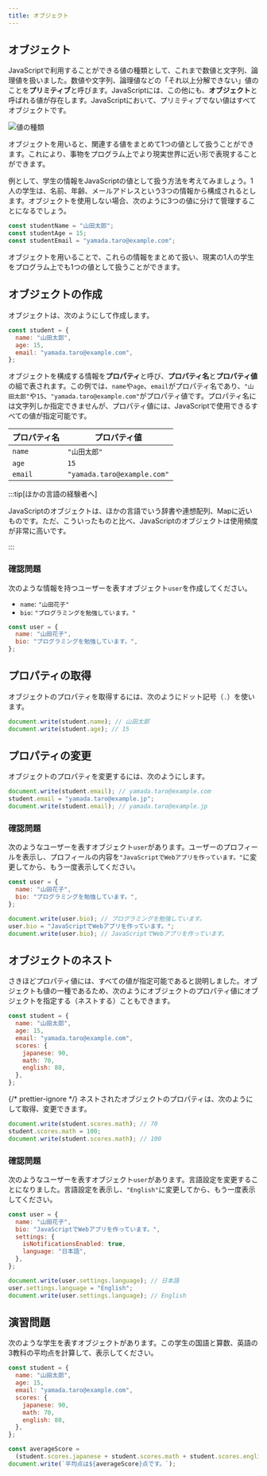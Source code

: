 ```yaml
---
title: オブジェクト
---
```


## オブジェクト

JavaScriptで利用することができる<Term>値</Term>の種類として、これまで<Term>数値</Term>と<Term>文字列</Term>、<Term>論理値</Term>を扱いました。<Term>数値</Term>や<Term>文字列</Term>、<Term>論理値</Term>などの「それ以上分解できない」<Term>値</Term>のことを**プリミティブ**と呼びます。JavaScriptには、この他にも、**オブジェクト**と呼ばれる<Term>値</Term>が存在します。JavaScriptにおいて、<Term>プリミティブ</Term>でない<Term>値</Term>はすべてオブジェクトです。

![値の種類](./value-types-with-object.drawio.svg)

オブジェクトを用いると、関連する<Term>値</Term>をまとめて1つの<Term>値</Term>として扱うことができます。これにより、事物をプログラム上でより現実世界に近い形で表現することができます。

例として、学生の情報をJavaScriptの<Term>値</Term>として扱う方法を考えてみましょう。1人の学生は、名前、年齢、メールアドレスという3つの情報から構成されるとします。オブジェクトを使用しない場合、次のように3つの<Term>値</Term>に分けて管理することになるでしょう。

```javascript
const studentName = "山田太郎";
const studentAge = 15;
const studentEmail = "yamada.taro@example.com";
```

オブジェクトを用いることで、これらの情報をまとめて扱い、現実の1人の学生をプログラム上でも1つの<Term>値</Term>として扱うことができます。

## オブジェクトの作成

オブジェクトは、次のようにして作成します。

```javascript
const student = {
  name: "山田太郎",
  age: 15,
  email: "yamada.taro@example.com",
};
```

オブジェクトを構成する情報を**プロパティ**と呼び、**プロパティ名**と**プロパティ値**の組で表されます。この例では、`name`や`age`、`email`が<Term>プロパティ名</Term>であり、`"山田太郎"`や`15`、`"yamada.taro@example.com"`が<Term>プロパティ値</Term>です。<Term>プロパティ名</Term>には文字列しか指定できませんが、<Term>プロパティ値</Term>には、JavaScriptで使用できるすべての<Term>値</Term>が指定可能です。

| プロパティ名 | プロパティ値                |
| ------------ | --------------------------- |
| `name`       | `"山田太郎"`                |
| `age`        | `15`                        |
| `email`      | `"yamada.taro@example.com"` |

:::tip[ほかの言語の経験者へ]

JavaScriptのオブジェクトは、ほかの言語でいう辞書や連想配列、Mapに近いものです。ただ、こういったものと比べ、JavaScriptのオブジェクトは使用頻度が非常に高いです。

:::

### 確認問題

次のような情報を持つユーザーを表すオブジェクト`user`を作成してください。

- `name`: `"山田花子"`
- `bio`: `"プログラミングを勉強しています。"`

<Answer>

```javascript
const user = {
  name: "山田花子",
  bio: "プログラミングを勉強しています。",
};
```

<ViewSource url={import.meta.url} path="_samples/create-user-object" />

</Answer>

## プロパティの取得

オブジェクトの<Term>プロパティ</Term>を取得するには、次のようにドット記号（`.`）を使います。

```javascript
document.write(student.name); // 山田太郎
document.write(student.age); // 15
```

## プロパティの変更

オブジェクトの<Term>プロパティ</Term>を変更するには、次のようにします。

```javascript
document.write(student.email); // yamada.taro@example.com
student.email = "yamada.taro@example.jp";
document.write(student.email); // yamada.taro@example.jp
```

### 確認問題

次のようなユーザーを表すオブジェクト`user`があります。ユーザーのプロフィールを表示し、プロフィールの内容を`"JavaScriptでWebアプリを作っています。"`に変更してから、もう一度表示してください。

```javascript
const user = {
  name: "山田花子",
  bio: "プログラミングを勉強しています。",
};
```

<Answer>

```javascript
document.write(user.bio); // プログラミングを勉強しています。
user.bio = "JavaScriptでWebアプリを作っています。";
document.write(user.bio); // JavaScriptでWebアプリを作っています。
```

<ViewSource url={import.meta.url} path="_samples/change-bio-property" />

</Answer>

## オブジェクトのネスト

さきほど<Term>プロパティ値</Term>には、すべての<Term>値</Term>が指定可能であると説明しました。オブジェクトも<Term>値</Term>の一種であるため、次のようにオブジェクトの<Term>プロパティ値</Term>にオブジェクトを指定する（<Term>ネスト</Term>する）こともできます。

```javascript
const student = {
  name: "山田太郎",
  age: 15,
  email: "yamada.taro@example.com",
  scores: {
    japanese: 90,
    math: 70,
    english: 80,
  },
};
```

{/* prettier-ignore */}
<Term>ネスト</Term>されたオブジェクトの<Term>プロパティ</Term>は、次のようにして取得、変更できます。

```javascript
document.write(student.scores.math); // 70
student.scores.math = 100;
document.write(student.scores.math); // 100
```

### 確認問題

次のようなユーザーを表すオブジェクト`user`があります。言語設定を変更することになりました。言語設定を表示し、`"English"`に変更してから、もう一度表示してください。

```javascript
const user = {
  name: "山田花子",
  bio: "JavaScriptでWebアプリを作っています。",
  settings: {
    isNotificationsEnabled: true,
    language: "日本語",
  },
};
```

<Answer>

```javascript
document.write(user.settings.language); // 日本語
user.settings.language = "English";
document.write(user.settings.language); // English
```

<ViewSource url={import.meta.url} path="_samples/change-language-property" />

</Answer>

## 演習問題

次のような学生を表すオブジェクトがあります。この学生の国語と算数、英語の3教科の平均点を計算して、表示してください。

```javascript
const student = {
  name: "山田太郎",
  age: 15,
  email: "yamada.taro@example.com",
  scores: {
    japanese: 90,
    math: 70,
    english: 80,
  },
};
```

<Answer>

```javascript
const averageScore =
  (student.scores.japanese + student.scores.math + student.scores.english) / 3;
document.write(`平均点は${averageScore}点です。`);
```

<ViewSource url={import.meta.url} path="_samples/average-score" />

</Answer>
